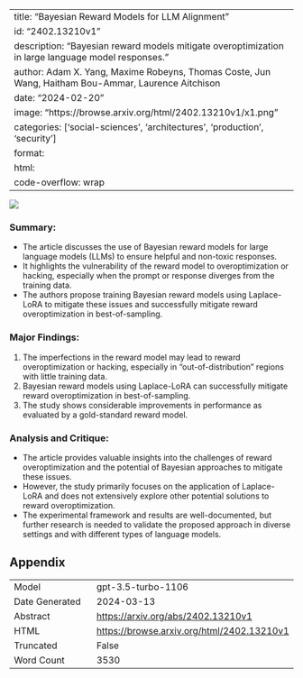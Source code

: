 
---
title: "Bayesian Reward Models for LLM Alignment"
id: "2402.13210v1"
description: "Bayesian reward models mitigate overoptimization in large language model responses."
author: Adam X. Yang, Maxime Robeyns, Thomas Coste, Jun Wang, Haitham Bou-Ammar, Laurence Aitchison
date: "2024-02-20"
image: "https://browse.arxiv.org/html/2402.13210v1/x1.png"
categories: ['social-sciences', 'architectures', 'production', 'security']
format:
  html:
    code-overflow: wrap
---

![](https://browse.arxiv.org/html/2402.13210v1/x1.png)

### **Summary:**
- The article discusses the use of Bayesian reward models for large language models (LLMs) to ensure helpful and non-toxic responses.
- It highlights the vulnerability of the reward model to overoptimization or hacking, especially when the prompt or response diverges from the training data.
- The authors propose training Bayesian reward models using Laplace-LoRA to mitigate these issues and successfully mitigate reward overoptimization in best-of-sampling.

### Major Findings:
1. The imperfections in the reward model may lead to reward overoptimization or hacking, especially in "out-of-distribution" regions with little training data.
2. Bayesian reward models using Laplace-LoRA can successfully mitigate reward overoptimization in best-of-sampling.
3. The study shows considerable improvements in performance as evaluated by a gold-standard reward model.

### Analysis and Critique:
- The article provides valuable insights into the challenges of reward overoptimization and the potential of Bayesian approaches to mitigate these issues.
- However, the study primarily focuses on the application of Laplace-LoRA and does not extensively explore other potential solutions to reward overoptimization.
- The experimental framework and results are well-documented, but further research is needed to validate the proposed approach in diverse settings and with different types of language models.

## Appendix

|          |          |
|----------|----------|
| Model     | gpt-3.5-turbo-1106       |
| Date Generated     | 2024-03-13       |
| Abstract | [https://arxiv.org/abs/2402.13210v1](https://arxiv.org/abs/2402.13210v1)        |
| HTML     | [https://browse.arxiv.org/html/2402.13210v1](https://browse.arxiv.org/html/2402.13210v1)       |
| Truncated       | False       |
| Word Count       | 3530       |